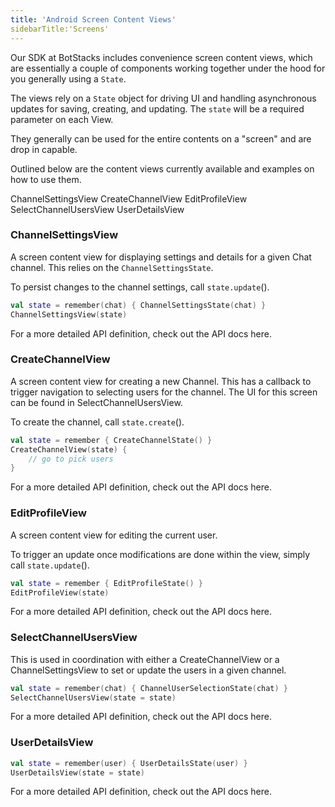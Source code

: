 ```yaml
---
title: 'Android Screen Content Views'
sidebarTitle:'Screens'
---
```


Our SDK at BotStacks includes convenience screen content views, which are essentially a couple of components working together under the hood for you generally using a `State`.

The views rely on a `State` object for driving UI and handling asynchronous updates for saving, creating, and updating. The `state` will be a required parameter on each View.

They generally can be used for the entire contents on a "screen" and are drop in capable.

Outlined below are the content views currently available and examples on how to use them.

ChannelSettingsView
CreateChannelView
EditProfileView
SelectChannelUsersView
UserDetailsView



### ChannelSettingsView
A screen content view for displaying settings and details for a given Chat channel. This relies on the `ChannelSettingsState`.

To persist changes to the channel settings, call `state.update`().

```Kotlin
val state = remember(chat) { ChannelSettingsState(chat) }
ChannelSettingsView(state)
```
For a more detailed API definition, check out the API docs here.



### CreateChannelView
A screen content view for creating a new Channel. This has a callback to trigger navigation to selecting users for the channel. The UI for this screen can be found in SelectChannelUsersView.

To create the channel, call `state.create`().

```Kotlin
val state = remember { CreateChannelState() }
CreateChannelView(state) {
    // go to pick users
}
```
For a more detailed API definition, check out the API docs here.


### EditProfileView
A screen content view for editing the current user.

To trigger an update once modifications are done within the view, simply call `state.update`().

```Kotlin
val state = remember { EditProfileState() }
EditProfileView(state)
```
For a more detailed API definition, check out the API docs here.


### SelectChannelUsersView
This is used in coordination with either a CreateChannelView or a ChannelSettingsView to set or update the users in a given channel.

```Kotlin
val state = remember(chat) { ChannelUserSelectionState(chat) }
SelectChannelUsersView(state = state)
```
For a more detailed API definition, check out the API docs here.

### UserDetailsView

```Kotlin
val state = remember(user) { UserDetailsState(user) }
UserDetailsView(state = state)
```
For a more detailed API definition, check out the API docs here.



